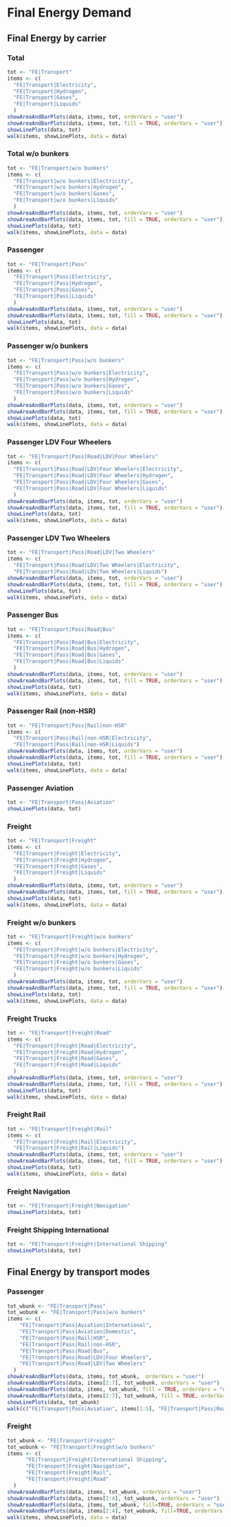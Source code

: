 # Final Energy Demand


## Final Energy by carrier

### Total
```r
tot <- "FE|Transport"
items <- c(
  "FE|Transport|Electricity",
  "FE|Transport|Hydrogen",
  "FE|Transport|Gases",
  "FE|Transport|Liquids"
  )
showAreaAndBarPlots(data, items, tot, orderVars = "user")
showAreaAndBarPlots(data, items, tot, fill = TRUE, orderVars = "user")
showLinePlots(data, tot)
walk(items, showLinePlots, data = data)
```

### Total w/o bunkers
```r
tot <- "FE|Transport|w/o bunkers"
items <- c(
  "FE|Transport|w/o bunkers|Electricity",
  "FE|Transport|w/o bunkers|Hydrogen",
  "FE|Transport|w/o bunkers|Gases",
  "FE|Transport|w/o bunkers|Liquids"
  )
showAreaAndBarPlots(data, items, tot, orderVars = "user")
showAreaAndBarPlots(data, items, tot, fill = TRUE, orderVars = "user")
showLinePlots(data, tot)
walk(items, showLinePlots, data = data)
```

### Passenger
```r
tot <- "FE|Transport|Pass"
items <- c(
  "FE|Transport|Pass|Electricity",
  "FE|Transport|Pass|Hydrogen",
  "FE|Transport|Pass|Gases",
  "FE|Transport|Pass|Liquids"
  )
showAreaAndBarPlots(data, items, tot, orderVars = "user")
showAreaAndBarPlots(data, items, tot, fill = TRUE, orderVars = "user")
showLinePlots(data, tot)
walk(items, showLinePlots, data = data)
```

### Passenger w/o bunkers
```r
tot <- "FE|Transport|Pass|w/o bunkers"
items <- c(
  "FE|Transport|Pass|w/o bunkers|Electricity",
  "FE|Transport|Pass|w/o bunkers|Hydrogen",
  "FE|Transport|Pass|w/o bunkers|Gases",
  "FE|Transport|Pass|w/o bunkers|Liquids"
  )
showAreaAndBarPlots(data, items, tot, orderVars = "user")
showAreaAndBarPlots(data, items, tot, fill = TRUE, orderVars = "user")
showLinePlots(data, tot)
walk(items, showLinePlots, data = data)
```

### Passenger LDV Four Wheelers
```r
tot <- "FE|Transport|Pass|Road|LDV|Four Wheelers"
items <- c(
  "FE|Transport|Pass|Road|LDV|Four Wheelers|Electricity",
  "FE|Transport|Pass|Road|LDV|Four Wheelers|Hydrogen",
  "FE|Transport|Pass|Road|LDV|Four Wheelers|Gases",
  "FE|Transport|Pass|Road|LDV|Four Wheelers|Liquids"
  )
showAreaAndBarPlots(data, items, tot, orderVars = "user")
showAreaAndBarPlots(data, items, tot, fill = TRUE, orderVars = "user")
showLinePlots(data, tot)
walk(items, showLinePlots, data = data)
```

### Passenger LDV Two Wheelers
```r
tot <- "FE|Transport|Pass|Road|LDV|Two Wheelers"
items <- c(
  "FE|Transport|Pass|Road|LDV|Two Wheelers|Electricity",
  "FE|Transport|Pass|Road|LDV|Two Wheelers|Liquids")
showAreaAndBarPlots(data, items, tot, orderVars = "user")
showAreaAndBarPlots(data, items, tot, fill = TRUE, orderVars = "user")
showLinePlots(data, tot)
walk(items, showLinePlots, data = data)
```

### Passenger Bus
```r
tot <- "FE|Transport|Pass|Road|Bus"
items <- c(
  "FE|Transport|Pass|Road|Bus|Electricity",
  "FE|Transport|Pass|Road|Bus|Hydrogen",
  "FE|Transport|Pass|Road|Bus|Gases",
  "FE|Transport|Pass|Road|Bus|Liquids"
  )
showAreaAndBarPlots(data, items, tot, orderVars = "user")
showAreaAndBarPlots(data, items, tot, fill = TRUE, orderVars = "user")
showLinePlots(data, tot)
walk(items, showLinePlots, data = data)
```

### Passenger Rail (non-HSR)
```r
tot <- "FE|Transport|Pass|Rail|non-HSR"
items <- c(
  "FE|Transport|Pass|Rail|non-HSR|Electricity",
  "FE|Transport|Pass|Rail|non-HSR|Liquids")
showAreaAndBarPlots(data, items, tot, orderVars = "user")
showAreaAndBarPlots(data, items, tot, fill = TRUE, orderVars = "user")
showLinePlots(data, tot)
walk(items, showLinePlots, data = data)
```

### Passenger Aviation
```r
tot <- "FE|Transport|Pass|Aviation"
showLinePlots(data, tot)
```

### Freight
```r
tot <- "FE|Transport|Freight"
items <- c(
  "FE|Transport|Freight|Electricity",
  "FE|Transport|Freight|Hydrogen",
  "FE|Transport|Freight|Gases",
  "FE|Transport|Freight|Liquids"
  )
showAreaAndBarPlots(data, items, tot, orderVars = "user")
showAreaAndBarPlots(data, items, tot, fill = TRUE, orderVars = "user")
showLinePlots(data, tot)
walk(items, showLinePlots, data = data)
```

### Freight w/o bunkers
```r
tot <- "FE|Transport|Freight|w/o bunkers"
items <- c(
  "FE|Transport|Freight|w/o bunkers|Electricity",
  "FE|Transport|Freight|w/o bunkers|Hydrogen",
  "FE|Transport|Freight|w/o bunkers|Gases",
  "FE|Transport|Freight|w/o bunkers|Liquids"
  )
showAreaAndBarPlots(data, items, tot, orderVars = "user")
showAreaAndBarPlots(data, items, tot, fill = TRUE, orderVars = "user")
showLinePlots(data, tot)
walk(items, showLinePlots, data = data)
```

### Freight Trucks
```r
tot <- "FE|Transport|Freight|Road"
items <- c(
  "FE|Transport|Freight|Road|Electricity",
  "FE|Transport|Freight|Road|Hydrogen",
  "FE|Transport|Freight|Road|Gases",
  "FE|Transport|Freight|Road|Liquids"
  )
showAreaAndBarPlots(data, items, tot, orderVars = "user")
showAreaAndBarPlots(data, items, tot, fill = TRUE, orderVars = "user")
showLinePlots(data, tot)
walk(items, showLinePlots, data = data)
```

### Freight Rail 
```r
tot <- "FE|Transport|Freight|Rail"
items <- c(
  "FE|Transport|Freight|Rail|Electricity",
  "FE|Transport|Freight|Rail|Liquids")
showAreaAndBarPlots(data, items, tot, orderVars = "user")
showAreaAndBarPlots(data, items, tot, fill = TRUE, orderVars = "user")
showLinePlots(data, tot)
walk(items, showLinePlots, data = data)
```

### Freight Navigation
```r
tot <- "FE|Transport|Freight|Navigation"
showLinePlots(data, tot)
```

### Freight Shipping International
```r
tot <- "FE|Transport|Freight|International Shipping"
showLinePlots(data, tot)
```

## Final Energy by transport modes

### Passenger
```r
tot_wbunk <- "FE|Transport|Pass"
tot_wobunk <- "FE|Transport|Pass|w/o bunkers"
items <- c(
    "FE|Transport|Pass|Aviation|International",
    "FE|Transport|Pass|Aviation|Domestic",
    "FE|Transport|Pass|Rail|HSR",
    "FE|Transport|Pass|Rail|non-HSR",
    "FE|Transport|Pass|Road|Bus",
    "FE|Transport|Pass|Road|LDV|Four Wheelers",
    "FE|Transport|Pass|Road|LDV|Two Wheelers"
  )
showAreaAndBarPlots(data, items, tot_wbunk,  orderVars = "user")
showAreaAndBarPlots(data, items[2:7], tot_wobunk, orderVars = "user")
showAreaAndBarPlots(data, items, tot_wbunk, fill = TRUE, orderVars = "user")
showAreaAndBarPlots(data, items[2:7], tot_wobunk, fill = TRUE, orderVars = "user")
showLinePlots(data, tot_wbunk)
walk(c("FE|Transport|Pass|Aviation", items[1:5], "FE|Transport|Pass|Road|LDV", items[6:7]), showLinePlots, data = data)
```

### Freight
```r
tot_wbunk <- "FE|Transport|Freight"
tot_wobunk <- "FE|Transport|Freight|w/o bunkers"
items <- c(
      "FE|Transport|Freight|International Shipping",
      "FE|Transport|Freight|Navigation",
      "FE|Transport|Freight|Rail",
      "FE|Transport|Freight|Road"
  )
showAreaAndBarPlots(data, items, tot_wbunk, orderVars = "user")
showAreaAndBarPlots(data, items[2:4], tot_wobunk, orderVars = "user")
showAreaAndBarPlots(data, items, tot_wbunk, fill=TRUE, orderVars = "user")
showAreaAndBarPlots(data, items[2:4], tot_wobunk, fill=TRUE, orderVars = "user")
walk(items, showLinePlots, data = data)
```
